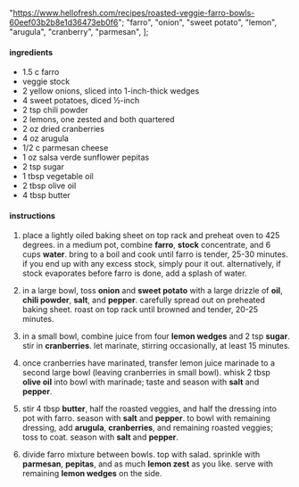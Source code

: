   "https://www.hellofresh.com/recipes/roasted-veggie-farro-bowls-60eef03b2b8e1d36473eb0f6";
  "farro",
  "onion",
  "sweet potato",
  "lemon",
  "arugula",
  "cranberry",
  "parmesan",
];

#### ingredients

- 1.5 c farro
- veggie stock
- 2 yellow onions, sliced into 1-inch-thick wedges
- 4 sweet potatoes, diced ½-inch
- 2 tsp chili powder
- 2 lemons, one zested and both quartered
- 2 oz dried cranberries
- 4 oz arugula
- 1/2 c parmesan cheese
- 1 oz salsa verde sunflower pepitas
- 2 tsp sugar
- 1 tbsp vegetable oil
- 2 tbsp olive oil
- 4 tbsp butter

#### instructions

1. place a lightly oiled baking sheet on top rack and preheat oven to 425 degrees. in a medium pot, combine **farro**, **stock** concentrate, and 6 cups **water**. bring to a boil and cook until farro is tender, 25-30 minutes. if you end up with any excess stock, simply pour it out. alternatively, if stock evaporates before farro is done, add a splash of water.

2. in a large bowl, toss **onion** and **sweet potato** with a large drizzle of **oil**, **chili powder**, **salt**, and **pepper**. carefully spread out on preheated baking sheet. roast on top rack until browned and tender, 20-25 minutes.

3. in a small bowl, combine juice from four **lemon wedges** and 2 tsp **sugar**. stir in **cranberries**. let marinate, stirring occasionally, at least 15 minutes.

4. once cranberries have marinated, transfer lemon juice marinade to a second large bowl (leaving cranberries in small bowl). whisk 2 tbsp **olive oil** into bowl with marinade; taste and season with **salt** and **pepper**.

5. stir 4 tbsp **butter**, half the roasted veggies, and half the dressing into pot with farro. season with **salt** and **pepper**. to bowl with remaining dressing, add **arugula**, **cranberries**, and remaining roasted veggies; toss to coat. season with **salt** and **pepper**.

6. divide farro mixture between bowls. top with salad. sprinkle with **parmesan**, **pepitas**, and as much **lemon zest** as you like. serve with remaining **lemon wedges** on the side.
